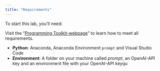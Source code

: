 ```yaml
---
title: "Requirements"
---
```


To start this lab, you'll need:

:::{.callout-important}
Visit the "[Programming Toolkit-webpage](https://kirenz.github.io/lab-toolkit/)" to learn how to meet all requirements.
:::

- **Python**: Anaconda, Anaconda Environment `prompt` and Visual Studio Code
- **Environment**: A folder on your machine called *prompt*, an OpenAI-API key and an environment file with your OpenAI-API keyqu


